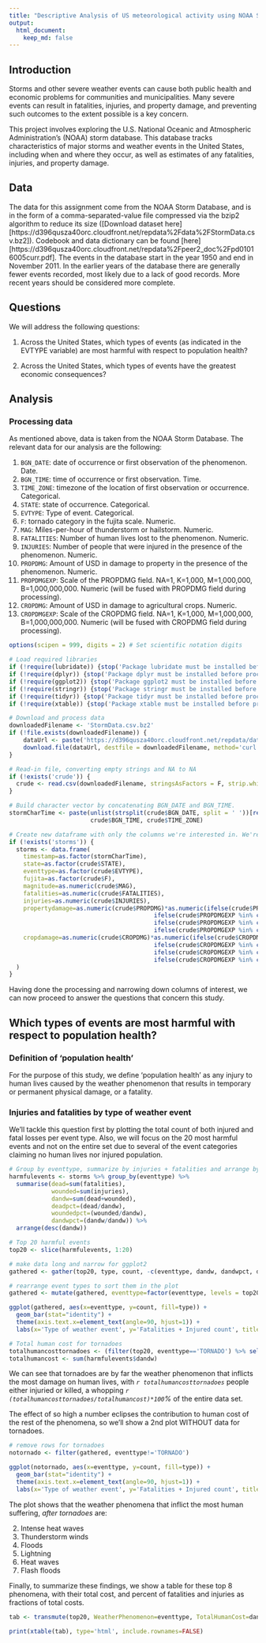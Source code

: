 ```yaml
---
title: "Descriptive Analysis of US meteorological activity using NOAA Storm Database"
output: 
  html_document:
    keep_md: false
---
```


## Introduction

Storms and other severe weather events can cause both public health and economic problems for communities and municipalities. Many severe events can result in fatalities, injuries, and property damage, and preventing such outcomes to the extent possible is a key concern.

This project involves exploring the U.S. National Oceanic and Atmospheric Administration's (NOAA) storm database. This database tracks characteristics of major storms and weather events in the United States, including when and where they occur, as well as estimates of any fatalities, injuries, and property damage.

## Data

The data for this assignment come from the NOAA Storm Database, and is in the form of a comma-separated-value file compressed via the bzip2 algorithm to reduce its size ([Download dataset here][https://d396qusza40orc.cloudfront.net/repdata%2Fdata%2FStormData.csv.bz2]). Codebook and data dictionary can be found [here][https://d396qusza40orc.cloudfront.net/repdata%2Fpeer2_doc%2Fpd01016005curr.pdf]. The events in the database start in the year 1950 and end in November 2011. In the earlier years of the database there are generally fewer events recorded, most likely due to a lack of good records. More recent years should be considered more complete.

## Questions

We will address the following questions:

1. Across the United States, which types of events (as indicated in the EVTYPE variable) are most harmful with respect to population health?

2. Across the United States, which types of events have the greatest economic consequences?

## Analysis

### Processing data

As mentioned above, data is taken from the NOAA Storm Database. The relevant data for our analysis are the following:

1. `BGN_DATE`: date of occurrence or first observation of the phenomenon. Date.
2. `BGN_TIME`: time of occurrence or first observation. Time.
3. `TIME_ZONE`: timezone of the location of first observation or occurrence. Categorical.
5. `STATE`: state of occurrence. Categorical.
6. `EVTYPE`: Type of event. Categorical.
7. `F`: tornado category in the fujita scale. Numeric.
8. `MAG`: Miles-per-hour of thunderstorm or hailstorm. Numeric.
10. `FATALITIES`: Number of human lives lost to the phenomenon. Numeric.
11. `INJURIES`: Number of people that were injured in the presence of the phenomenon. Numeric.
12. `PROPDMG`: Amount of USD in damage to property in the presence of the phenomenon. Numeric.
13. `PROPDMGEXP`: Scale of the PROPDMG field. NA=1, K=1,000, M=1,000,000, B=1,000,000,000. Numeric (will be fused with PROPDMG field during processing).
14. `CROPDMG`: Amount of USD in damage to agricultural crops. Numeric.
15. `CROPDMGEXP`: Scale of the CROPDMG field. NA=1, K=1,000, M=1,000,000, B=1,000,000,000. Numeric (will be fused with CROPDMG field during processing).

```r
options(scipen = 999, digits = 2) # Set scientific notation digits

# Load required libraries
if (!require(lubridate)) {stop('Package lubridate must be installed before proceeding.')}
if (!require(dplyr)) {stop('Package dplyr must be installed before proceeding.')}
if (!require(ggplot2)) {stop('Package ggplot2 must be installed before proceeding.')}
if (!require(stringr)) {stop('Package stringr must be installed before proceeding.')}
if (!require(tidyr)) {stop('Package tidyr must be installed before proceeding.')}
if (!require(xtable)) {stop('Package xtable must be installed before proceeding.')}

# Download and process data
downloadedFilename <- 'StormData.csv.bz2'
if (!file.exists(downloadedFilename)) {
    dataUrl <- paste('https://d396qusza40orc.cloudfront.net/repdata/data/',downloadedFilename, sep = '')
    download.file(dataUrl, destfile = downloadedFilename, method='curl')
}

# Read-in file, converting empty strings and NA to NA
if (!exists('crude')) {
  crude <- read.csv(downloadedFilename, stringsAsFactors = F, strip.white=T, na.strings=c('NA',''))
}

# Build character vector by concatenating BGN_DATE and BGN_TIME.
stormCharTime <- paste(unlist(strsplit(crude$BGN_DATE, split = ' '))[rep(c(T,F), (nrow(crude)/2))],
                       crude$BGN_TIME, crude$TIME_ZONE)

# Create new dataframe with only the columns we're interested in. We're also merging crop and property damage amount with their respective scales.
if (!exists('storms')) {
  storms <- data.frame(
    timestamp=as.factor(stormCharTime),
    state=as.factor(crude$STATE),
    eventtype=as.factor(crude$EVTYPE),
    fujita=as.factor(crude$F),
    magnitude=as.numeric(crude$MAG),
    fatalities=as.numeric(crude$FATALITIES),
    injuries=as.numeric(crude$INJURIES),
    propertydamage=as.numeric(crude$PROPDMG)*as.numeric(ifelse(crude$PROPDMGEXP %in% c('k','K'), 1000,
                                         ifelse(crude$PROPDMGEXP %in% c('M','m'), 1000000,
                                         ifelse(crude$PROPDMGEXP %in% c('B','b'), 1000000000,
                                         ifelse(crude$PROPDMGEXP %in% c('h','H'), 100,1))))),
    cropdamage=as.numeric(crude$CROPDMG)*as.numeric(ifelse(crude$CROPDMGEXP %in% c('k','K'), 1000,
                                         ifelse(crude$CROPDMGEXP %in% c('M','m'), 1000000,
                                         ifelse(crude$CROPDMGEXP %in% c('B','b'), 1000000000,
                                         ifelse(crude$CROPDMGEXP %in% c('h','H'), 100,1)))))
  )
}
```

Having done the processing and narrowing down columns of interest, we can now proceed to answer the questions that concern this study.

## Which types of events are most harmful with respect to population health? 

### Definition of 'population health'
For the purpose of this study, we define 'population health' as any injury to human lives caused by the weather phenomenon that results in temporary or permanent physical damage, or a fatality.

### Injuries and fatalities by type of weather event

We'll tackle this question first by plotting the total count of both injured and fatal losses per event type. Also, we will focus on the 20 most harmful events and not on the entire set due to several of the event categories claiming no human lives nor injured population.

```r

# Group by eventtype, summarize by injuries + fatalities and arrange by injuries + fatalities
harmfulevents <- storms %>% group_by(eventtype) %>% 
  summarise(dead=sum(fatalities),  
            wounded=sum(injuries), 
            dandw=sum(dead+wounded),
            deadpct=(dead/dandw),
            woundedpct=(wounded/dandw), 
            dandwpct=(dandw/dandw)) %>% 
  arrange(desc(dandw))

# Top 20 harmful events
top20 <- slice(harmfulevents, 1:20)

# make data long and narrow for ggplot2
gathered <- gather(top20, type, count, -c(eventtype, dandw, dandwpct, deadpct, woundedpct))

# rearrange event types to sort them in the plot 
gathered <- mutate(gathered, eventtype=factor(eventtype, levels = top20$eventtype))

ggplot(gathered, aes(x=eventtype, y=count, fill=type)) +
  geom_bar(stat="identity") +
  theme(axis.text.x=element_text(angle=90, hjust=1)) +
  labs(x='Type of weather event', y='Fatalities + Injured count', title='Top 20 weather phenomena most damaging\nto human lives in the US (1950-2011)')

# Total human cost for tornadoes
totalhumancosttornadoes <- (filter(top20, eventtype=='TORNADO') %>% select(dandw))
totalhumancost <- sum(harmfulevents$dandw)

```

We can see that tornadoes are by far the weather phenomenon that inflicts the most damage on human lives, with *`r totalhumancosttornadoes`* people either injuried or killed, a whopping *`r (totalhumancosttornadoes/totalhumancost)*100`%* of the entire data set.

The effect of so high a number eclipses the contribution to human cost of the rest of the phenomena, so we'll show a 2nd plot WITHOUT data for tornadoes.

```r

# remove rows for tornadoes
notornado <- filter(gathered, eventtype!='TORNADO')

ggplot(notornado, aes(x=eventtype, y=count, fill=type)) +
  geom_bar(stat="identity") +
  theme(axis.text.x=element_text(angle=90, hjust=1)) +
  labs(x='Type of weather event', y='Fatalities + Injured count', title='Lower 19 of the top 20 weather phenomena most damaging\nto human lives in the US (1950-2011)')

```

The plot shows that the weather phenomena that inflict the most human suffering, *after tornadoes* are:

2. Intense heat waves
3. Thunderstorm winds
4. Floods
5. Lightning
6. Heat waves
7. Flash floods

Finally, to summarize these findings, we show a table for these top 8 phenomena, with their total cost, and percent of fatalities and injuries as fractions of total costs.

```r
tab <- transmute(top20, WeatherPhenomenon=eventtype, TotalHumanCost=dandw, PercentInjured=woundedpct*100, PercentKilled=deadpct*100) %>% arrange(desc(PercentKilled)) %>% slice(1:8)

print(xtable(tab), type='html', include.rownames=FALSE)

```